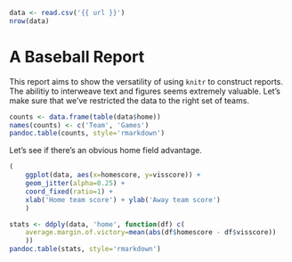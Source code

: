 ```r
data <- read.csv('{{ url }}')
nrow(data)
```

# A Baseball Report

This report aims to show the versatility of using `knitr` to construct reports. The abilitiy to interweave text and figures seems extremely valuable. Let's make sure that we've restricted the data to the right set of teams.

```r
counts <- data.frame(table(data$home))
names(counts) <- c('Team', 'Games')
pandoc.table(counts, style='rmarkdown')
```

Let's see if there's an obvious home field advantage.

```r
(
    ggplot(data, aes(x=homescore, y=visscore)) +
    geom_jitter(alpha=0.25) +
    coord_fixed(ratio=1) +
    xlab('Home team score') + ylab('Away team score')
    )
```

```r
stats <- ddply(data, 'home', function(df) c(
    average.margin.of.victory=mean(abs(df$homescore - df$visscore))
    ))
pandoc.table(stats, style='rmarkdown')
```
